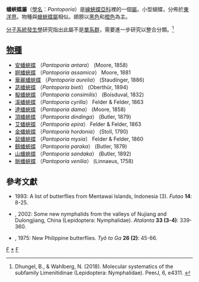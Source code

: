 {{NoteTA
|G1=Butterfly
}}
{{Automatic Taxobox
| taxon = Pantoporia
| authority = [[Hübner|Hübner]], 1819
| image = Pantoporia-hordonia-from-Koovery-1.jpg
| image_caption = [[金蟠蛺蝶|金蟠蛺蝶]] <br />''Pantoporia hordonia''
| type_species = [[金蟠蛺蝶|金蟠蛺蝶]]<br />''Papilio hordonia''
| type_species_authority = [[Stoll|Stoll]], 1790
| subdivision_ranks = [[物種|物種]]
| subdivision = 有14種，詳見正文。
| synonyms =
* Acca <small>([[Hübner|Hübner]]), 1819</small>
* Rahinda <small>([[Moore|Moore]]), 1881</small>
* Atharia <small>(Moore), 1898</small>
* Marosia <small>(Moore), 1898</small>
* Tagatsia <small>(Moore), 1898</small>
}}

'''蟠蛺蝶屬'''（[[學名|學名]]：''Pantoporia''）是[[線蛺蝶亞科|線蛺蝶亞科]]裡的一個[[屬_(生物)|屬]]。小型蝴蝶，分佈於[[東洋界|東洋界]]。物種與[[蠟蛺蝶屬|蠟蛺蝶屬]]相似。翅膀以[[黑色|黑色]]和[[橙色|橙色]]為主。

[[分子系統發生學|分子系統發生學]]研究指出此屬不是[[單系群|單系群]]，需要進一步研究以整合分類。<ref>Dhungel, B., & Wahlberg, N. (2018). Molecular systematics of the subfamily Limenitidinae (Lepidoptera: Nymphalidae). PeerJ, 6, e4311. {{en}}</ref>

== [[物種|物種]] ==
* [[安蟠蛺蝶|安蟠蛺蝶]] （''Pantoporia antara''） (Moore, 1858)
* [[婀蟠蛺蝶|婀蟠蛺蝶]] （''Pantoporia assamica''） Moore, 1881
* [[華麗蟠蛺蝶|華麗蟠蛺蝶]] （''Pantoporia aurelia''） (Staudinger, 1886)
* [[苾蟠蛺蝶|苾蟠蛺蝶]] （''Pantoporia bieti''） (Oberthür, 1894)
* [[擬蟠蛺蝶|擬蟠蛺蝶]] （''Pantoporia consimilis''） (Boisduval, 1832)
* [[溪蟠蛺蝶|溪蟠蛺蝶]] （''Pantoporia cyrilla''） Felder & Felder, 1863
* [[達蟠蛺蝶|達蟠蛺蝶]] （''Pantoporia dama''） (Moore, 1858)
* [[頂蟠蛺蝶|頂蟠蛺蝶]] （''Pantoporia dindinga''） (Butler, 1879)
* [[艾蟠蛺蝶|艾蟠蛺蝶]] （''Pantoporia epira''） Felder & Felder, 1863
* [[金蟠蛺蝶|金蟠蛺蝶]] （''Pantoporia hordonia''） (Stoll, 1790)
* [[鼠蟠蛺蝶|鼠蟠蛺蝶]] （''Pantoporia mysia''） Felder & Felder, 1860
* [[鷂蟠蛺蝶|鷂蟠蛺蝶]] （''Pantoporia paraka''） (Butler, 1879)
* [[山蟠蛺蝶|山蟠蛺蝶]] （''Pantoporia sandaka''） (Butler, 1892)
* [[脈蟠蛺蝶|脈蟠蛺蝶]] （''Pantoporia venilia''） (Linnaeus, 1758)

== 參考文獻 ==
* {{aut|Hanafusa, H.}} 1993: A list of butterflies from Mentawai Islands, Indonesia (3). ''Futao'' '''14''': 8-25.
* {{aut|Huang, H.}}, 2002: Some new nymphalids from the valleys of Nujiang and Dulongjiang, China (Lepidoptera: Nymphalidae). ''Atalanta'' '''33 (3-4)''': 339-360.
* {{aut|Jumalon, J.N.}}, 1975: New Philippine butterflies. ''Tyô to Ga'' '''26 (2)''': 45-66.

{{Commons category|Pantoporia}}

{{線蛺蝶亞科}}
{{Taxonbar}}
[[Category:環蛺蝶族|F]]
[[Category:蟠蛺蝶屬|*]]
[[Category:_1819年描述的分类群|F]]


{{butterfly-stub}}